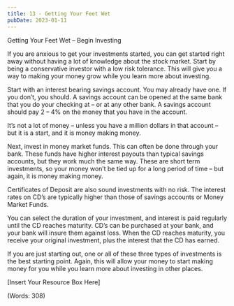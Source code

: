 ```yaml
---
title: 13 - Getting Your Feet Wet
pubDate: 2023-01-11
---
```


Getting Your Feet Wet – Begin Investing


If you are anxious to get your investments started, you can get started right away without having a lot of knowledge about the stock market. Start by being a conservative investor with a low risk tolerance. This will give you a way to making your money grow while you learn more about investing.

Start with an interest bearing savings account. You may already have one. If you don’t, you should. A savings account can be opened at the same bank that you do your checking at – or at any other bank. A savings account should pay 2 – 4% on the money that you have in the account.

It’s not a lot of money – unless you have a million dollars in that account – but it is a start, and it is money making money.

Next, invest in money market funds. This can often be done through your bank. These funds have higher interest payouts than typical savings accounts, but they work much the same way. These are short term investments, so your money won’t be tied up for a long period of time – but again, it is money making money.

Certificates of Deposit are also sound investments with no risk. The interest rates on CD’s are typically higher than those of savings accounts or Money Market Funds.

You can select the duration of your investment, and interest is paid regularly until the CD reaches maturity. CD’s can be purchased at your bank, and your bank will insure them against loss. When the CD reaches maturity, you receive your original investment, plus the interest that the CD has earned.

If you are just starting out, one or all of these three types of investments is the best starting point. Again, this will allow your money to start making money for you while you learn more about investing in other places.

[Insert Your Resource Box Here]

(Words: 308)